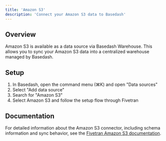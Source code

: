 ```yaml
---
title: 'Amazon S3'
description: 'Connect your Amazon S3 data to Basedash'
---
```


## Overview

Amazon S3 is available as a data source via Basedash Warehouse. This allows you to sync your Amazon S3 data into a centralized warehouse managed by Basedash.

## Setup

1. In Basedash, open the command menu (⌘K) and open "Data sources"
2. Select "Add data source"
3. Search for "Amazon S3"
4. Select Amazon S3 and follow the setup flow through Fivetran

## Documentation

For detailed information about the Amazon S3 connector, including schema information and sync behavior, see the [Fivetran Amazon S3 documentation](https://fivetran.com/docs/connectors/files/amazon-s3).
